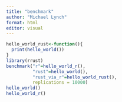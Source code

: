 ```yaml
---
title: "benchmark"
author: "Michael Lynch"
format: html
editor: visual
---
```



```r
hello_world_rust<-function(){
  print(hello_world())
}
library(rrust)
benchmark("r"=hello_world_r(),
          "rust"=hello_world(),
          "rust_via_r"=hello_world_rust(),
          replications = 10000)
hello_world()
hello_world_r()
```


